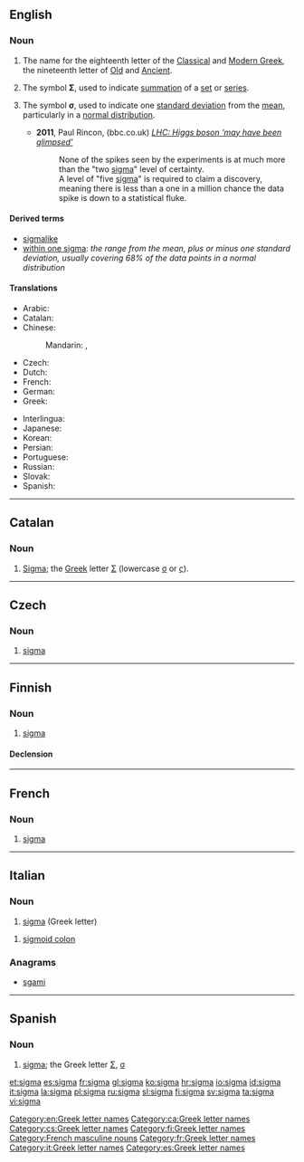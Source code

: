 ==English==
{{letter_disp2|rho|[[image:Greek_uc_sigma.svg|33px]][[image:Greek_lc_sigma1.png|30px]][[image:Greek_lc_sigma2.png|23px]] |tau|σίγμα|Σ|σ}}

===Noun===
{{en-noun}}

# The name for the eighteenth letter of the [[Classical Greek|Classical]] and [[Modern Greek]], the nineteenth letter of [[Old Greek|Old]] and [[Ancient Greek|Ancient]].
# {{mathematics}} The symbol '''Σ''', used to indicate [[summation]] of a [[set]] or [[series]].
# {{statistics}} The symbol '''σ''', used to indicate one [[standard deviation]] from the [[mean]], particularly in a [[normal distribution]].
#* '''2011''', Paul Rincon, (bbc.co.uk) ''[http://www.bbc.co.uk/news/science-environment-16158374 LHC: Higgs boson 'may have been glimpsed']''
#*: None of the spikes seen by the experiments is at much more than the "two [[sigma]]" level of certainty.<br>A level of "five [[sigma]]" is required to claim a discovery, meaning there is less than a one in a million chance the data spike is down to a statistical fluke. <!-- Note: a search of "five sigma" in Wolfram Alpha yields the fact that P(z>5) = 2.867 x 10^-7 which is less than one in a million (but not less than one in ten million). -->

====Derived terms====
* [[sigmalike]]
* [[within one sigma]]: ''the range from the mean, plus or minus one standard deviation, usually covering 68% of the data points in a normal distribution''

====Translations====
{{trans-top|letter of the Greek alphabet}}
* Arabic: {{t-|ar|سيغما|f|tr=siighmaa|sc=Arab}}
* Catalan: {{t-|ca|sigma|f}}
* Chinese:
*: Mandarin: {{t|zh|西格瑪|sc=Hani}}, {{t|zh|西格马|tr=xīgémǎ|sc=Hani}}
* Czech: {{t-|cs|sigma|n}}
* Dutch: {{t-|nl|sigma|m}}
* French: {{t+|fr|sigma|m}}
* German: {{t+|de|Sigma|n}}
* Greek: {{t+|el|σίγμα|n|tr=sígma|sc=Grek}}
{{trans-mid}}
* Interlingua: {{t-|ia|sigma|xs=Interlingua}}
* Japanese: {{t-|ja|シグマ|tr=shiguma}}
* Korean: {{t+|ko|시그마|tr=sigeuma|sc=Kore}}
* Persian: {{t+|fa|سیگما|tr=sigmâ|sc=fa-Arab}}
* Portuguese: {{t-|pt|sigma|m}}
* Russian: {{t+|ru|сигма|f|tr=sígma}}
* Slovak: {{t-|sk|sigma|n}}
* Spanish: {{t+|es|sigma|f}}
{{trans-bottom}}

[[Category:en:Greek letter names]]

----

==Catalan==

===Noun===
{{ca-noun|f|pl=sigmes}}

# [[#English|Sigma]]; the [[Appendix:Greek script|Greek]] letter [[Σ]] (lowercase [[σ]] or [[ς]]).

[[Category:ca:Greek letter names]]

----

==Czech==

===Noun===
{{cs-noun|g=n}}

# [[#English|sigma]]

[[Category:cs:Greek letter names]]

----

==Finnish==

===Noun===
{{fi-noun}}

# [[#English|sigma]]

====Declension====
{{fi-decl-kala|sigm}}

[[Category:fi:Greek letter names]]

----

==French==

===Noun===
{{fr-noun-inv|m}}

# [[#English|sigma]] {{gloss|Greek letter}}

[[Category:French masculine nouns]]
[[Category:fr:Greek letter names]]

----

==Italian==

===Noun===
{{wikipedia|lang=it}}
{{head|it|noun}} {{m|f|inv}}

# [[#English|sigma]] (Greek letter)

{{head|it|noun}} {{m|inv}}

# [[sigmoid colon]]

===Anagrams===
* [[sgami#Italian|sgami]]

[[Category:it:Greek letter names]]

----

==Spanish==

===Noun===
{{es-noun|f}}

# [[#English|sigma]]; the Greek letter [[Σ]], [[σ]]

[[Category:es:Greek letter names]]

[[et:sigma]]
[[es:sigma]]
[[fr:sigma]]
[[gl:sigma]]
[[ko:sigma]]
[[hr:sigma]]
[[io:sigma]]
[[id:sigma]]
[[it:sigma]]
[[la:sigma]]
[[pl:sigma]]
[[ru:sigma]]
[[sl:sigma]]
[[fi:sigma]]
[[sv:sigma]]
[[ta:sigma]]
[[vi:sigma]]